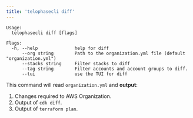 ```yaml
---
title: 'telophasecli diff'
---
```


```
Usage:
  telophasecli diff [flags]

Flags:
  -h, --help              help for diff
      --org string        Path to the organization.yml file (default "organization.yml")
      --stacks string     Filter stacks to diff 
      --tag string        Filter accounts and account groups to diff.
      --tui               use the TUI for diff
```

This command will read `organization.yml` and **output**:
1) Changes required to AWS Organization.
2) Output of `cdk diff`.
3) Output of `terraform plan`.